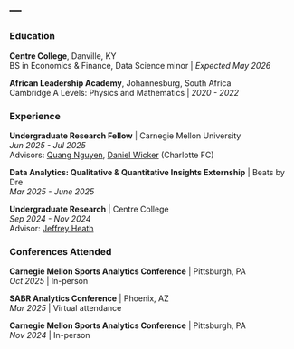 ---
---


### Education
**Centre College**, Danville, KY  <br>
BS in Economics & Finance, Data Science minor | *Expected May 2026*

**African Leadership Academy**, Johannesburg, South Africa  <br>
Cambridge A Levels: Physics and Mathematics | *2020 - 2022*


### Experience
**Undergraduate Research Fellow** | Carnegie Mellon University  <br>
*Jun 2025 - Jul 2025*  <br>
Advisors: [Quang Nguyen](https://www.linkedin.com/in/qntkhvn/), [Daniel Wicker](https://www.linkedin.com/in/daniel-wicker/) (Charlotte FC)

**Data Analytics: Qualitative & Quantitative Insights Externship** | Beats by Dre  <br> 
*Mar 2025 - June 2025*  

**Undergraduate Research** | Centre College  <br>
*Sep 2024 - Nov 2024*<br>
Advisor: [Jeffrey Heath](https://www.linkedin.com/in/jeffrey-heath-3294598/)


### Conferences Attended
**Carnegie Mellon Sports Analytics Conference** | Pittsburgh, PA  
*Oct 2025* | In-person

**SABR Analytics Conference** | Phoenix, AZ  
*Mar 2025* | Virtual attendance

**Carnegie Mellon Sports Analytics Conference** | Pittsburgh, PA  
*Nov 2024* | In-person